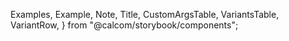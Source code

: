 
  Examples,
  Example,
  Note,
  Title,
  CustomArgsTable,
  VariantsTable,
  VariantRow,
} from "@calcom/storybook/components";


<Meta title="UI/Form/Checkbox" component={Checkbox} />

<Title title="Checkbox  " suffix="Brief" subtitle="Version 2.0 — Last Update: 22 Aug 2022" />

## Definition

Checkboxes are used in forms and databases to indicate an answer to a question, apply a batch of settings or allow the user to make a multi-selection from a list. Alternatively, a single checkbox may be used for making single selections

## Structure

<CustomArgsTable of={Checkbox} />

<Examples title="Checkbox style">
  <Example title="Default">
    <Checkbox label="Default" />
  </Example>
  <Example title="Error">
    <Checkbox label="Error" error />
  </Example>
  <Example title="Disabled">
    <Checkbox label="Disabled" disabled />
  </Example>
  <Example title="Disabled">
    <Checkbox label="Disabled Checked" checked disabled />
  </Example>
</Examples>

<Examples title="Description As Label">
  <Example title="Default">
    <Checkbox descriptionAsLabel description="Default Description" />
  </Example>
  <Example title="Error">
    <Checkbox descriptionAsLabel description="Default Description" error />
  </Example>
  <Example title="Disabled">
    <Checkbox descriptionAsLabel description="Default Description" disabled />
  </Example>
  <Example title="Disabled">
    <Checkbox descriptionAsLabel description="Default Description" disabled checked />
  </Example>
</Examples>

<Canvas>
  <Story
    name="Checkbox"
    args={{
      label: "Default",
      description: "Default Description",
      error: false,
      disabled: false,
    }}
    argTypes={{
      label: {
        control: {
          type: "text",
        },
      },
      description: {
        control: {
          type: "text",
        },
      },
      error: {
        control: {
          type: "boolean",
        },
      },
      disabled: {
        control: {
          type: "boolean",
        },
      },
    }}>
    {({ label, description, error, disabled }) => (
      <VariantsTable titles={[""]} columnMinWidth={150}>
        <VariantRow variant="Default">
          <Checkbox label={label} error={error} disabled={disabled} />
        </VariantRow>
        <VariantRow variant="Description As Label">
          <Checkbox description={description} error={error} disabled={disabled} descriptionAsLabel />
        </VariantRow>
      </VariantsTable>
    )}
  </Story>
</Canvas>
